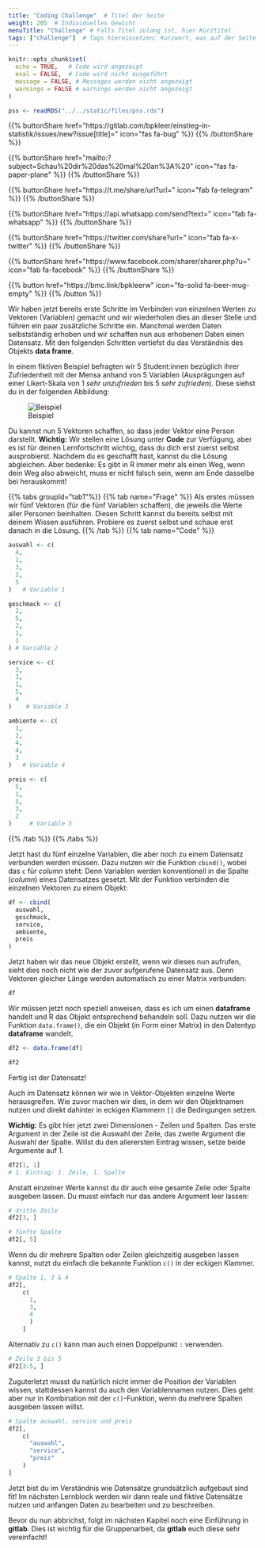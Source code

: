 ```yaml
---
title: "Coding Challenge"  # Titel der Seite
weight: 205  # Individuelles Gewicht 
menuTitle: "Challenge" # Falls Titel zulang ist, hier Kurztitel
tags: ["challenge"]  # Tags hiereinsetzen; Kurzwort, was auf der Seite passsiert
---
```


```r
knitr::opts_chunk$set(
  echo = TRUE,   # Code wird angezeigt
  eval = FALSE,  # Code wird nicht ausgeführt
  message = FALSE, # Messages werden nicht angezeigt
  warnings = FALSE # warnings werden nicht angezeigt
)

pss <- readRDS("../../static/files/pss.rds")
```

{{% buttonShare href=\"https\:\/\/gitlab.com\/bpkleer\/einstieg-in-statistik\/issues\/new?issue[title]=\" icon=\"fas fa-bug\" %}} {{% /buttonShare %}} 

{{% buttonShare href=\"mailto\:?subject=Schau\%20dir\%20das\%20mal\%20an\%3A\%20\" icon=\"fas fa-paper-plane\" %}} {{% /buttonShare %}}

{{% buttonShare href=\"https\:\/\/t.me\/share\/url?url=\" icon=\"fab fa-telegram\" %}} {{% /buttonShare %}}

{{% buttonShare href=\"https\:\/\/api.whatsapp.com\/send?text=\" icon=\"fab fa-whatsapp\" %}} {{% /buttonShare %}}

{{% buttonShare href=\"https\:\/\/twitter.com\/share?url=\" icon=\"fab fa-x-twitter\" %}} {{% /buttonShare %}}

{{% buttonShare href=\"https\:\/\/www.facebook.com\/sharer\/sharer.php?u=\" icon=\"fab fa-facebook\" %}} {{% /buttonShare %}}

{{% button href=\"https\:\/\/bmc.link\/bpkleerw\" icon=\"fa-solid fa-beer-mug-empty\" %}} {{% /button %}}

Wir haben jetzt bereits erste Schritte im Verbinden von einzelnen Werten zu Vektoren (Variablen) gemacht und wir wiederholen dies an dieser Stelle und führen ein paar zusätzliche Schritte ein. Manchmal werden Daten selbstständig erhoben und wir schaffen nun aus erhobenen Daten einen Datensatz. Mit den folgenden Schritten vertiefst du das Verständnis des Objekts **data frame**. 

In einem fiktiven Beispiel befragten wir $5$ Student:innen bezüglich ihrer Zufriedenheit mit der Mensa anhand von $5$ Variablen (Ausprägungen auf einer Likert-Skala von $1$ *sehr unzufrieden* bis $5$ *sehr zufrieden*). Diese siehst du in der folgenden Abbildung:

![Beispiel](../img/df-beispiel.png)


Du kannst nun $5$ Vektoren schaffen, so dass jeder Vektor eine Person darstellt. **Wichtig:** Wir stellen eine Lösung unter **Code** zur Verfügung, aber es ist für deinen Lernfortschritt wichtig, dass du dich erst zuerst selbst ausprobierst. Nachdem du es geschafft hast, kannst du die Lösung abgleichen. Aber bedenke: Es gibt in R immer mehr als einen Weg, wenn dein Weg also abweicht, muss er nicht falsch sein, wenn am Ende dasselbe bei herauskommt! 

{{% tabs groupId=\"tab1\"%}}
{{% tab name=\"Frage\" %}}
Als erstes müssen wir fünf Vektoren (für die fünf Variablen schaffen), die jeweils die Werte aller Personen beinhalten. Diesen Schritt kannst du bereits selbst mit deinem Wissen ausführen. Probiere es zuerst selbst und schaue erst danach in die Lösung. 
{{% /tab %}}
{{% tab name=\"Code\" %}}
```r
auswahl <- c(
  4, 
  1, 
  3, 
  2, 
  5
)   # Variable 1

geschmack <- c(
  2,
  5, 
  2, 
  1, 
  1
) # Variable 2

service <- c(
  3, 
  3, 
  1, 
  5, 
  4
)    # Variable 3

ambiente <- c(
  1, 
  2, 
  4, 
  4, 
  3
)   # Variable 4

preis <- c(
  5, 
  1,
  5, 
  3, 
  2
)     # Variable 5
```
{{% /tab %}}
{{% /tabs %}}

Jetzt hast du fünf einzelne Variablen, die aber noch zu einem Datensatz verbunden werden müssen. Dazu nutzen wir die Funktion `cbind()`, wobei das `c` für *column* steht: Denn Variablen werden konventionell in die Spalte (*column*) eines Datensatzes gesetzt. Mit der Funktion verbinden die einzelnen Vektoren zu einem Objekt:

```r
df <- cbind(
  auswahl, 
  geschmack, 
  service,
  ambiente, 
  preis
)
```

Jetzt haben wir das neue Objekt erstellt, wenn wir dieses nun aufrufen, sieht dies noch nicht wie der zuvor aufgerufene Datensatz aus. Denn Vektoren gleicher Länge werden automatisch zu einer Matrix verbunden:
```r
df
```

Wir müssen jetzt noch speziell anweisen, dass es ich um einen **dataframe** handelt und R das Objekt entsprechend behandeln soll. Dazu nutzen wir die Funktion `data.frame()`, die ein Objekt (in Form einer Matrix) in den Datentyp **dataframe** wandelt.

```r
df2 <- data.frame(df)

df2
```

Fertig ist der Datensatz!

Auch im Datensatz können wir wie in Vektor-Objekten einzelne Werte herausgreifen. Wie zuvor machen wir dies, in dem wir den Objektnamen nutzen und direkt dahinter in eckigen Klammern `[]` die Bedingungen setzen. 

**Wichtig:** Es gibt hier jetzt zwei Dimensionen - Zeilen und Spalten. Das erste Argument in der Zeile ist die Auswahl der Zeile, das zweite Argument die Auswahl der Spalte. Willst du den allerersten Eintrag wissen, setze beide Argumente auf 1.

```r
df2[1, 1] 
# 1. Eintrag: 1. Zeile, 1. Spalte
```

Anstatt einzelner Werte kannst du dir auch eine gesamte Zeile oder Spalte ausgeben lassen. Du musst einfach nur das andere Argument leer lassen:

```r
# dritte Zeile
df2[3, ]

# fünfte Spalte
df2[, 5]
```

Wenn du dir mehrere Spalten oder Zeilen gleichzeitig ausgeben lassen kannst, nutzt du einfach die bekannte Funktion `c()` in der eckigen Klammer. 
``` r
# Spalte 1, 3 & 4
df2[, 
    c(
      1,
      3, 
      4
      )
    ]
```

Alternativ zu `c()` kann man auch einen Doppelpunkt `:` verwenden. 
```r
# Zeile 3 bis 5
df2[3:5, ]
```

Zuguterletzt musst du natürlich nicht immer die Position der Variablen wissen, stattdessen kannst du auch den Variablennamen nutzen. Dies geht aber nur in Kombination mit der `c()`-Funktion, wenn du mehrere Spalten ausgeben lassen willst. 

```r
# Spalte auswahl, service und preis
df2[,
    c(
      "auswahl", 
      "service", 
      "preis"
    )
]
```

Jetzt bist du im Verständnis wie Datensätze grundsätzlich aufgebaut sind fit! Im nächsten Lernblock werden wir dann reale und fiktive Datensätze nutzen und anfangen Daten zu bearbeiten und zu beschreiben. 

Bevor du nun abbrichst, folgt im nächsten Kapitel noch eine Einführung in **gitlab**. Dies ist wichtig für die Gruppenarbeit, da **gitlab** euch diese sehr vereinfacht!